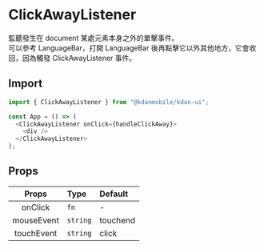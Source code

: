 
<Meta title="Utils/ClickAwayListener" />

# ClickAwayListener

監聽發生在 document 某處元素本身之外的單擊事件。  
可以參考 LanguageBar，打開 LanguageBar 後再點擊它以外其他地方，它會收回，因為觸發 ClickAwayListener 事件。

## Import

```js
import { ClickAwayListener } from "@kdanmobile/kdan-ui";

const App = () => (
  <ClickAwayListener onClick={handleClickAway}>
    <div />
  </ClickAwayListener>
);
```

## Props

|   Props    | Type     | Default  |
| :--------: | :------- | :------- |
|  onClick   | `fn`     | -        |
| mouseEvent | `string` | touchend |
| touchEvent | `string` | click    |
